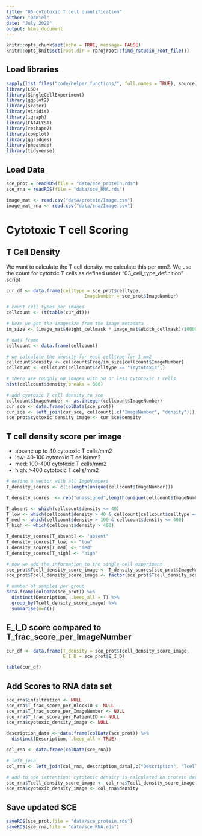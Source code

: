 ```yaml
---
title: "05 cytotoxic T cell quantification"
author: "Daniel"
date: "July 2020"
output: html_document
---
```


```r
knitr::opts_chunk$set(echo = TRUE, message= FALSE)
knitr::opts_knit$set(root.dir = rprojroot::find_rstudio_root_file())
```

## Load libraries

```r
sapply(list.files("code/helper_functions/", full.names = TRUE), source)
library(LSD)
library(SingleCellExperiment)
library(ggplot2)
library(scater)
library(viridis)
library(igraph)
library(CATALYST)
library(reshape2)
library(cowplot)
library(ggridges)
library(pheatmap)
library(tidyverse)
```

## Load Data

```r
sce_prot = readRDS(file = "data/sce_protein.rds")
sce_rna = readRDS(file = "data/sce_RNA.rds")

image_mat <- read.csv("data/protein/Image.csv")
image_mat_rna <- read.csv("data/rna/Image.csv")
```

# Cytotoxic T cell Scoring

## T Cell Density
We want to calculate the T cell density.
we calculate this per mm2. We use the count for cytotxic T cells as defined under “03_cell_type_definition” script

```r
cur_df <- data.frame(celltype = sce_prot$celltype,
                             ImageNumber = sce_prot$ImageNumber)

# count cell types per images
cellcount <- (t(table(cur_df)))

# here we get the imagesize from the image metadata
im_size <- (image_mat$Height_cellmask * image_mat$Width_cellmask)/1000000

# data frame
cellcount <- data.frame(cellcount)

# we calculate the density for each celltype for 1 mm2
cellcount$density <- cellcount$Freq/im_size[cellcount$ImageNumber]
cellcount <- cellcount[cellcount$celltype == "Tcytotoxic",]

# there are roughly 60 images with 50 or less cytotoxic T cells
hist(cellcount$density,breaks = 300)

# add cyotoxic T cell density to sce
cellcount$ImageNumber <- as.integer(cellcount$ImageNumber)
cur_sce <- data.frame(colData(sce_prot))
cur_sce <- left_join(cur_sce, cellcount[,c("ImageNumber", "density")])
sce_prot$cyotoxic_density_image <- cur_sce$density
```

## T cell density score per image
- absent: up to 40 cytotoxic T cells/mm2
- low: 40-100 cytotoxic T cells/mm2
- med: 100-400 cytotoxic T cells/mm2
- high: >400 cytotoxic T cells/mm2

```r
# define a vector with all ImgeNumbers
T_density_scores <- c(1:length(unique(cellcount$ImageNumber)))

T_density_scores  <- rep("unassigned",length(unique(cellcount$ImageNumber)))

T_absent <- which(cellcount$density <= 40)
T_low <- which(cellcount$density > 40 & cellcount[cellcount$celltype == "Tcytotoxic",]$density <= 100)
T_med <- which(cellcount$density > 100 & cellcount$density <= 400)
T_high <- which(cellcount$density > 400)

T_density_scores[T_absent] <- "absent"
T_density_scores[T_low] <- "low"
T_density_scores[T_med] <- "med"
T_density_scores[T_high] <- "high"

# now we add the information to the single cell experiment
sce_prot$Tcell_density_score_image <- T_density_scores[sce_prot$ImageNumber]
sce_prot$Tcell_density_score_image <- factor(sce_prot$Tcell_density_score_image, levels = c("absent", "low", "med", "high"))

# number of samples per group
data.frame(colData(sce_prot)) %>%
  distinct(Description, .keep_all = T) %>%
  group_by(Tcell_density_score_image) %>%
  summarise(n=n())
```

## E_I_D score compared to T_frac_score_per_ImageNumber

```r
cur_df <- data.frame(T_density = sce_prot$Tcell_density_score_image,
                     E_I_D = sce_prot$E_I_D)

table(cur_df)
```

## Add Scores to RNA data set

```r
sce_rna$infiltration <- NULL
sce_rna$T_frac_score_per_BlockID <- NULL
sce_rna$T_frac_score_per_ImageNumber <- NULL
sce_rna$T_frac_score_per_PatientID <- NULL
sce_rna$cyotoxic_density_image <- NULL

description_data <- data.frame(colData(sce_prot)) %>%
  distinct(Description, .keep_all = TRUE)

col_rna <- data.frame(colData(sce_rna))

# left_join
col_rna <- left_join(col_rna, description_data[,c("Description", "Tcell_density_score_image", "cyotoxic_density_image")])

# add to sce (attention: cytotoxic density is calculated on protein data set!)
sce_rna$Tcell_density_score_image <- col_rna$Tcell_density_score_image
sce_rna$cyotoxic_density_image <- col_rna$density
```

## Save updated SCE

```r
saveRDS(sce_prot,file = "data/sce_protein.rds")
saveRDS(sce_rna,file = "data/sce_RNA.rds")
```

